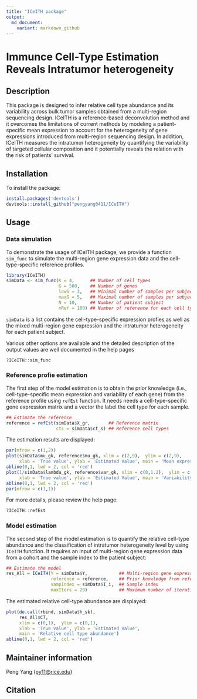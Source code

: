 ```yaml
---
title: "ICeITH package"
output:
  md_document:
    variant: markdown_github
---
```


# Immunce Cell-Type Estimation Reveals Intratumor heterogeneity

## Description

This package is designed to infer relative cell type abundance and 
its variability across bulk tumor samples obtained from a multi-region 
sequencing design. ICeITH is a reference-based deconvolution method and 
it overcomes the limitations of current methods by modeling a 
patient-specific mean expression to account for the heterogeneity 
of gene expressions introduced from multi-region sequencing design. 
In addition, ICeITH measures the intratumor heterogeneity by quantifying 
the variability of targeted cellular composition and it potentially 
reveals the relation with the risk of patients' survival.

## Installation

To install the package:
```r
install.packages('devtools')
devtools::install_github("pengyang0411/ICeITH")
```


## Usage

### Data simulation

To demonstrate the usage of ICeITH package, we provide a function `sim_func` to
simulate the multi-region gene expression data and the cell-type-specific 
reference profiles.

```r
library(ICeITH)
simData <- sim_func(K = 4,      ## Number of cell types
                    G = 500,    ## Number of genes
                    lowS = 3,   ## Minimal number of samples per subject
                    maxS = 5,   ## Maximal number of samples per subject
                    N = 10,     ## Number of patient subject
                    nRef = 100) ## Number of reference for each cell types
```

`simData` is a list contains the cell-type-specific expression profies as well
as the mixed multi-region gene expression and the intratumor heterogeneity for 
each patient subject.

Various other options are available and the detailed description of the output 
values are well documented in the help pages
```r
?ICeITH::sim_func
```


### Reference profie estimation

The first step of the model estimation is to obtain the prior knowledge (i.e.,
cell-type-specific mean expression and variability of each gene) from the 
reference profile using `refEst` function. It needs needs a cell-type-specific
gene expression matrix and a vector the label the cell type for each sample. 
```r
## Estimate the reference
reference = refEst(simData$X_gr,       ## Reference matrix
                   cts = simData$ct_s) ## Reference cell types
```

The estimation results are displayed:
```r
par(mfrow = c(1,2))
plot(simData$mu_gk, reference$mu_gk, xlim = c(2,9),  ylim = c(2,9), 
     xlab = 'True value', ylab = 'Estimated Value', main = 'Mean expression')
abline(0,1, lwd = 2, col = 'red')
plot(1/simData$lambda_gk, reference$var_gk, xlim = c(0,1.2),  ylim = c(0,1.2), 
     xlab = 'True value', ylab = 'Estimated Value', main = 'Variability')
abline(0,1, lwd = 2, col = 'red')
par(mfrow = c(1,1))
```

For more details, please review the help page:
```r
?ICeITH::refEst
```

### Model estimation

The second step of the model estimation is to quantify the relative cell-type
abundance and the classification of intratumor heterogeneity level by using 
`ICeITH` function. It requires an input of multi-region gene expression data
from a cohort and the sample index to the patient subject:
```r
## Estimate the model
res_All = ICeITH(Y = simData$Y,            ## Multi-region gene expression data
                 reference = reference,    ## Prior knowledge from reference
                 sampIndex = simData$I_i,  ## Sample index
                 maxIters = 20)            ## Maximum number of iterations
```

The estimated relative cell-type abundance are displayed:
```r
plot(do.call(rbind, simData$h_sk), 
     res_All$CT, 
     xlim = c(0,1),  ylim = c(0,1), 
     xlab = 'True value', ylab = 'Estimated Value', 
     main = 'Relative cell type abundance')
abline(0,1, lwd = 2, col = 'red')
```



## Maintainer information

Peng Yang ([py11@rice.edu](mailto:py11@rice))


## Citation




